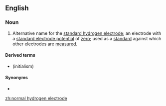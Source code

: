 ==English==

===Noun===
{{wikipedia}}
{{en-noun|head=[[normal]] [[hydrogen]] [[electrode]]}}
# {{label|en|physics|chemistry}} Alternative name for the [[standard hydrogen electrode]]; an electrode with a [[standard electrode potential]] of [[zero]]; used as a [[standard]] against which other electrodes are [[measured]].

====Derived terms====
* {{l|en|NHE}} (initialism)

====Synonyms====
* {{l|en|standard hydrogen electrode}}

[[zh:normal hydrogen electrode]]